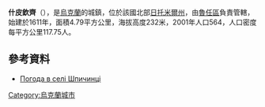 {{coord|49|51|11|N|29|12|6|E|scale:30000|display=title}}

'''什皮欽齊'''（{{lang-uk|Шпичинці}}），是[[烏克蘭|烏克蘭]]的城鎮，位於該國北部[[日托米爾州|日托米爾州]]，由[[魯任區|魯任區]]負責管轄，始建於1611年，面積4.79平方公里，海拔高度232米，2001年人口564，人口密度每平方公里117.75人。

==參考資料==
* [http://weather.in.ua/ua/zhitomirskaja/29144 Погода в селі Шпичинці] {{Wayback|url=http://weather.in.ua/ua/zhitomirskaja/29144 |date=20111219153931 }}

{{Ukraine-geo-stub}}
[[Category:烏克蘭城市|Category:烏克蘭城市]]